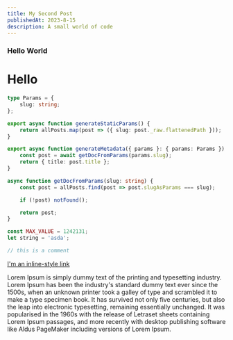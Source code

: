 ```yaml
---
title: My Second Post
publishedAt: 2023-8-15
description: A small world of code
---
```


### Hello World

# Hello

```ts
type Params = {
	slug: string;
};

export async function generateStaticParams() {
	return allPosts.map(post => ({ slug: post._raw.flattenedPath }));
}

export async function generateMetadata({ params }: { params: Params }) {
	const post = await getDocFromParams(params.slug);
	return { title: post.title };
}

async function getDocFromParams(slug: string) {
	const post = allPosts.find(post => post.slugAsParams === slug);

	if (!post) notFound();

	return post;
}

const MAX_VALUE = 1242131;
let string = 'asda';

// this is a comment
```

[I'm an inline-style link](https://www.google.com)

Lorem Ipsum is simply dummy text of the printing and typesetting industry. Lorem Ipsum has been the industry's standard dummy text ever since the 1500s, when an unknown printer took a galley of type and scrambled it to make a type specimen book. It has survived not only five centuries, but also the leap into electronic typesetting, remaining essentially unchanged. It was popularised in the 1960s with the release of Letraset sheets containing Lorem Ipsum passages, and more recently with desktop publishing software like Aldus PageMaker including versions of Lorem Ipsum.
